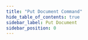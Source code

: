 ```yaml
---
title: "Put Document Command"
hide_table_of_contents: true
sidebar_label: Put Document
sidebar_position: 0
---
```





<LanguageSwitcher supportedLanguages={supportedLanguages} />

<LanguageContent language="csharp">
   <PutCsharp />
</LanguageContent>

<LanguageContent language="java">
   <PutJava />
</LanguageContent>

<LanguageContent language="python">
   <PutPython />
</LanguageContent>

<LanguageContent language="php">
   <PutPhp />
</LanguageContent>

<LanguageContent language="nodejs">
   <PutNodejs />
</LanguageContent>


<!---
### Commands
- [Get document](../../../client-api/commands/documents/get)
- [Delete document](../../../client-api/commands/documents/delete)
- [Send multiple commands using a batch](../../../client-api/commands/batches/how-to-send-multiple-commands-using-a-batch)


-->